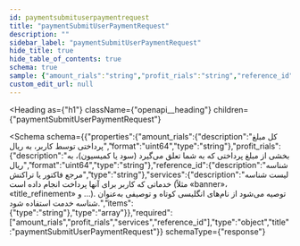 ```yaml
---
id: paymentsubmituserpaymentrequest
title: "paymentSubmitUserPaymentRequest"
description: ""
sidebar_label: "paymentSubmitUserPaymentRequest"
hide_title: true
hide_table_of_contents: true
schema: true
sample: {"amount_rials":"string","profit_rials":"string","reference_id":"string","services":["string"]}
custom_edit_url: null
---
```



<Heading
  as={"h1"}
  className={"openapi__heading"}
  children={"paymentSubmitUserPaymentRequest"}
>
</Heading>





<Schema
  schema={{"properties":{"amount_rials":{"description":"کل مبلغ پرداختی توسط کاربر، به ریال","format":"uint64","type":"string"},"profit_rials":{"description":"بخشی از مبلغ پرداختی که به شما تعلق می‌گیرد (سود یا کمیسیون)، به ریال","format":"uint64","type":"string"},"reference_id":{"description":"شناسه مرجع فاکتور یا تراکنش","type":"string"},"services":{"description":"لیست شناسه خدماتی که کاربر برای آنها پرداخت انجام داده است (مثلاً «banner»، «title_refinement» و ...). توصیه می‌شود از نام‌های انگلیسی کوتاه و توصیفی به‌عنوان شناسه خدمت استفاده شود.","items":{"type":"string"},"type":"array"}},"required":["amount_rials","profit_rials","services","reference_id"],"type":"object","title":"paymentSubmitUserPaymentRequest"}}
  schemaType={"response"}
>
  
</Schema>
            